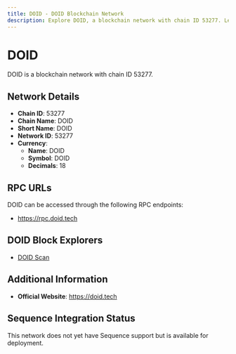 ```yaml
--- 
title: DOID - DOID Blockchain Network
description: Explore DOID, a blockchain network with chain ID 53277. Learn about its native currency, DOID, and how to interact with the network.
---
```


# DOID

DOID is a blockchain network with chain ID 53277.

## Network Details

- **Chain ID**: 53277
- **Chain Name**: DOID
- **Short Name**: DOID
- **Network ID**: 53277
- **Currency**: 
  - **Name**: DOID
  - **Symbol**: DOID
  - **Decimals**: 18

## RPC URLs

DOID can be accessed through the following RPC endpoints:

- https://rpc.doid.tech

## DOID Block Explorers

- [DOID Scan](https://scan.doid.tech)

## Additional Information

- **Official Website**: https://doid.tech

## Sequence Integration Status

This network does not yet have Sequence support but is available for deployment.
